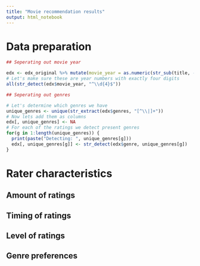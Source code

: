 ```yaml
---
title: "Movie recommendation results"
output: html_notebook
---
```


# Data preparation

```r
## Seperating out movie year

edx <- edx_original %>% mutate(movie_year = as.numeric(str_sub(title, -5, -2)))
# Let's make sure these are year numbers with exactly four digits
all(str_detect(edx$movie_year, "^\\d{4}$"))

## Seperating out genres

# Let's determine which genres we have
unique_genres <- unique(str_extract(edx$genres, "[^\\|]+"))
# Now lets add them as columns
edx[, unique_genres] <- NA
# For each of the ratings we detect present genres
for(g in 1:length(unique_genres)) {
  print(paste("Detecting: ", unique_genres[g]))
  edx[, unique_genres[g]] <- str_detect(edx$genre, unique_genres[g])
}

```

# Rater characteristics

## Amount of ratings

## Timing of ratings

## Level of ratings

## Genre preferences
